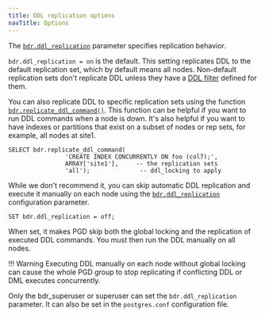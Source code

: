 ```yaml
---
title: DDL replication options
navTitle: Options
---
```


The [`bdr.ddl_replication`](/pgd/5/reference/pgd-settings#bdrddl_replication) parameter specifies replication behavior.

`bdr.ddl_replication = on` is the default. This setting replicates DDL to the
default replication set, which by default means all nodes. Non-default
replication sets don't replicate DDL unless they have a
[DDL filter](../repsets)
defined for them.

You can also replicate DDL to specific replication sets using the
function [`bdr.replicate_ddl_command()`](/pgd/5/reference/functions#bdrreplicate_ddl_command). This function can be helpful if you
want to run DDL commands when a node is down. It's also helpful if you want to have
indexes or partitions that exist on a subset of nodes or rep sets,
for example, all nodes at site1.


```
SELECT bdr.replicate_ddl_command(
				'CREATE INDEX CONCURRENTLY ON foo (col7);',
				ARRAY['site1'],     -- the replication sets
                'all');              -- ddl_locking to apply
```

While we don't recommend it, you can skip automatic DDL replication and
execute it manually on each node using the [`bdr.ddl_replication`](/pgd/5/reference/pgd-settings#bdrddl_replication) configuration
parameter.

```
SET bdr.ddl_replication = off;
```

When set, it makes PGD skip both the global locking and the replication
of executed DDL commands. You must then run the DDL manually on all nodes.

!!! Warning
    Executing DDL manually on each node without global locking can
    cause the whole PGD group to stop replicating if conflicting DDL or DML
    executes concurrently.

Only the bdr_superuser or superuser can set the `bdr.ddl_replication` parameter. It can also be set in the `postgres.conf` configuration file.
